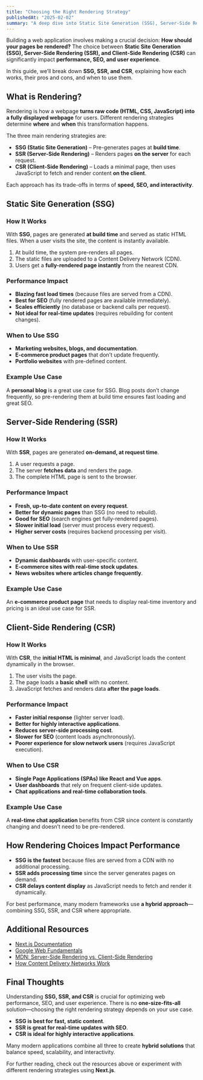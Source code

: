 ```yaml
---
title: "Choosing the Right Rendering Strategy"
publishedAt: "2025-02-02"
summary: "A deep dive into Static Site Generation (SSG), Server-Side Rendering (SSR), and Client-Side Rendering (CSR), including when to use each and their performance trade-offs."
---
```


Building a web application involves making a crucial decision: **How should your pages be rendered?** The choice between **Static Site Generation (SSG), Server-Side Rendering (SSR), and Client-Side Rendering (CSR)** can significantly impact **performance, SEO, and user experience**.

In this guide, we’ll break down **SSG, SSR, and CSR**, explaining how each works, their pros and cons, and when to use them.

## What is Rendering?

Rendering is how a webpage **turns raw code (HTML, CSS, JavaScript) into a fully displayed webpage** for users. Different rendering strategies determine **where** and **when** this transformation happens.

The three main rendering strategies are:

- **SSG (Static Site Generation)** – Pre-generates pages at **build time**.
- **SSR (Server-Side Rendering)** – Renders pages **on the server** for each request.
- **CSR (Client-Side Rendering)** – Loads a minimal page, then uses JavaScript to fetch and render content **on the client**.

Each approach has its trade-offs in terms of **speed, SEO, and interactivity**.

## Static Site Generation (SSG)

### How It Works

With **SSG**, pages are generated **at build time** and served as static HTML files. When a user visits the site, the content is instantly available.

1. At build time, the system pre-renders all pages.
2. The static files are uploaded to a Content Delivery Network (CDN).
3. Users get a **fully-rendered page instantly** from the nearest CDN.

### Performance Impact

- **Blazing fast load times** (because files are served from a CDN).
- **Best for SEO** (fully rendered pages are available immediately).
- **Scales efficiently** (no database or backend calls per request).
- **Not ideal for real-time updates** (requires rebuilding for content changes).

### When to Use SSG

- **Marketing websites, blogs, and documentation**.
- **E-commerce product pages** that don’t update frequently.
- **Portfolio websites** with pre-defined content.

### Example Use Case

A **personal blog** is a great use case for SSG. Blog posts don’t change frequently, so pre-rendering them at build time ensures fast loading and great SEO.

## Server-Side Rendering (SSR)

### How It Works

With **SSR**, pages are generated **on-demand, at request time**.

1. A user requests a page.
2. The server **fetches data** and renders the page.
3. The complete HTML page is sent to the browser.

### Performance Impact

- **Fresh, up-to-date content on every request**.
- **Better for dynamic pages** than SSG (no need to rebuild).
- **Good for SEO** (search engines get fully-rendered pages).
- **Slower initial load** (server must process every request).
- **Higher server costs** (requires backend processing per visit).

### When to Use SSR

- **Dynamic dashboards** with user-specific content.
- **E-commerce sites with real-time stock updates**.
- **News websites where articles change frequently**.

### Example Use Case

An **e-commerce product page** that needs to display real-time inventory and pricing is an ideal use case for SSR.

## Client-Side Rendering (CSR)

### How It Works

With **CSR**, the **initial HTML is minimal**, and JavaScript loads the content dynamically in the browser.

1. The user visits the page.
2. The page loads a **basic shell** with no content.
3. JavaScript fetches and renders data **after the page loads**.

### Performance Impact

- **Faster initial response** (lighter server load).
- **Better for highly interactive applications**.
- **Reduces server-side processing cost**.
- **Slower for SEO** (content loads asynchronously).
- **Poorer experience for slow network users** (requires JavaScript execution).

### When to Use CSR

- **Single Page Applications (SPAs) like React and Vue apps**.
- **User dashboards** that rely on frequent client-side updates.
- **Chat applications and real-time collaboration tools**.

### Example Use Case

A **real-time chat application** benefits from CSR since content is constantly changing and doesn’t need to be pre-rendered.

## How Rendering Choices Impact Performance

- **SSG is the fastest** because files are served from a CDN with no additional processing.
- **SSR adds processing time** since the server generates pages on demand.
- **CSR delays content display** as JavaScript needs to fetch and render it dynamically.

For best performance, many modern frameworks use **a hybrid approach**—combining SSG, SSR, and CSR where appropriate.

## Additional Resources

- [Next.js Documentation](https://nextjs.org/docs/basic-features/pages)
- [Google Web Fundamentals](https://web.dev/)
- [MDN: Server-Side Rendering vs. Client-Side Rendering](https://developer.mozilla.org/en-US/docs/Learn/JavaScript/Client-side_web_APIs/Fetching_data)
- [How Content Delivery Networks Work](https://www.cloudflare.com/learning/cdn/what-is-a-cdn/)

## Final Thoughts

Understanding **SSG, SSR, and CSR** is crucial for optimizing web performance, SEO, and user experience. There is no **one-size-fits-all** solution—choosing the right rendering strategy depends on your use case.

- **SSG is best for fast, static content**.
- **SSR is great for real-time updates with SEO**.
- **CSR is ideal for highly interactive applications**.

Many modern applications combine all three to create **hybrid solutions** that balance speed, scalability, and interactivity.

For further reading, check out the resources above or experiment with different rendering strategies using **Next.js**.
